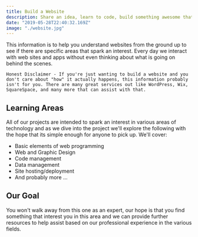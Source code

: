 ```yaml
---
title: Build a Website
description: Share an idea, learn to code, build something awesome that works from the smallest phone to the TV in your living room. We'll help you get started with our simple guides.
date: "2019-05-28T22:40:32.169Z"
image: "./website.jpg"
---
```


This information is to help you understand websites from the ground up to see if there are specific areas that spark an interest. Every day we interact with web sites and apps without even thinking about what is going on behind the scenes. 

```
Honest Disclaimer - If you're just wanting to build a website and you don't care about "how" it actually happens, this information probably isn't for you. There are many great services out like WordPress, Wix, SquareSpace, and many more that can assist with that. 
```

## Learning Areas

All of our projects are intended to spark an interest in various areas of technology and as we dive into the project we'll explore the following with the hope that its simple enough for anyone to pick up. We'll cover:
- Basic elements of web programming
- Web and Graphic Design
- Code management
- Data management
- Site hosting/deployment
- And probably more ...

## Our Goal

You won't walk away from this one as an expert, our hope is that you find something that interest you in this area and we can provide further resources to help assist based on our professional experience in the various fields.